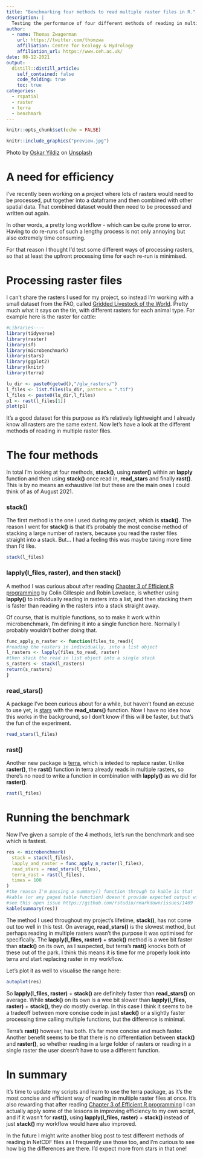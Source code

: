 ```yaml
---
title: "Benchmarking four methods to read multiple raster files in R."
description: |
  Testing the performance of four different methods of reading in multiple raster files to reduce processing time in my modelling work.
author:
  - name: Thomas Zwagerman
    url: https://twitter.com/thomzwa
    affiliation: Centre for Ecology & Hydrology
    affiliation_url: https://www.ceh.ac.uk/
date: 08-12-2021
output:
  distill::distill_article:
    self_contained: false
    code_folding: true
    toc: true
categories:
  - rspatial
  - raster
  - terra
  - benchmark
---
```


```r
knitr::opts_chunk$set(echo = FALSE)
```

```r
knitr::include_graphics("preview.jpg")
```
<aside>
Photo by <a href="https://unsplash.com/@oskaryil?utm_source=unsplash&utm_medium=referral&utm_content=creditCopyText">Oskar Yildiz</a> on <a href="https://unsplash.com/s/photos/programming?utm_source=unsplash&utm_medium=referral&utm_content=creditCopyText">Unsplash</a>
</aside>

# A need for efficiency
I've recently been working on a project where lots of rasters would need to be processed, put together into a dataframe and then combined with other spatial data. That combined dataset would then need to be processed and written out again. 

In other words, a pretty long workflow - which can be quite prone to error. Having to do re-runs of such a lengthy process is not only annoying but also extremely time consuming.

For that reason I thought I'd test some different ways of processing rasters, so that at least the upfront processing time for each re-run is minimised.

# Processing raster files
I can't share the rasters I used for my project, so instead I'm working with a small dataset from the FAO, called [Gridded Livestock of the World](http://www.fao.org/livestock-systems/global-distributions/en/). Pretty much what it says on the tin, with different rasters for each animal type. For example here is the raster for cattle: 

```r
#Libraries----
library(tidyverse)
library(raster)
library(sf)
library(microbenchmark)
library(stars)
library(ggplot2)
library(knitr)
library(terra)

lu_dir <- paste0(getwd(),"/glw_rasters/")
l_files <- list.files(lu_dir, pattern = ".tif")
l_files <- paste0(lu_dir,l_files)
p1 <- rast(l_files[1])
plot(p1)
```

It's a good dataset for this purpose as it's relatively lightweight and I already know all rasters are the same extent. Now let's have a look at the different methods of reading in multiple raster files.

# The four methods
In total I'm looking at four methods, **stack()**, using **raster()** within an **lapply** function and then using **stack()** once read in, **read_stars** and finally **rast()**. This is by no means an exhaustive list but these are the main ones I could think of as of August 2021.

### stack()
The first method is the one I used during my project, which is **stack()**. The reason I went for **stack()** is that it's probably the most concise method of stacking a large number of rasters, because you read the raster files straight into a stack. But... I had a feeling this was maybe taking more time than I'd like.

```r
stack(l_files)
```

### lapply(l_files, raster), and then stack()
A method I was curious about after reading [Chapter 3 of Efficient R programming](https://csgillespie.github.io/efficientR/programming.html#the-apply-family) by Colin Gillespie and Robin Lovelace, is whether using **lapply()** to individually reading in rasters into a list, and then stacking them is faster than reading in the rasters into a stack straight away.

Of course, that is multiple functions, so to make it work within microbenchmark, I'm defining it into a single function here. Normally I probably wouldn't bother doing that.

```r
func_apply_n_raster <- function(files_to_read){
#reading the rasters in individually, into a list object
l_rasters <- lapply(files_to_read, raster)
#then stack the read in list object into a single stack
s_rasters <- stack(l_rasters)
return(s_rasters)
}
```

### read_stars()
A package I've been curious about for a while, but haven't found an excuse to use yet, is [stars](https://r-spatial.github.io/stars/) with the **read_stars()** function. Now I have no idea how this works in the background, so I don't know if this will be faster, but that's the fun of the experiment.

```r
read_stars(l_files)
```

### rast()
Another new package is [terra](https://github.com/rspatial/terra), which is inteded to replace raster. Unlike **raster()**, the **rast()** function in terra already reads in multiple rasters, so there's no need to write a function in combination with **lapply()** as we did for **raster()**.

```r
rast(l_files)
```

# Running the benchmark
Now I've given a sample of the 4 methods, let's run the benchmark and see which is fastest.

```r
res <- microbenchmark(
  stack = stack(l_files),
  lapply_and_raster = func_apply_n_raster(l_files),
  read_stars = read_stars(l_files),
  terra_rast = rast(l_files),
  times = 100
)
#the reason I'm passing a summary() function through to kable is that
#kable (or any paged table function) doesn't provide expected output with a microbenchmark output
#see this open issue https://github.com/rstudio/rmarkdown/issues/1469
kable(summary(res))
```

The method I used throughout my project's lifetime, **stack()**, has not come out too well in this test. On average, **read_stars()** is the slowest method, but perhaps reading in multiple rasters wasn't the purpose it was optimised for specifically. The **lapply(l_files, raster)** + **stack()** method is a wee bit faster than **stack()** on its own, as I suspected, but terra's **rast()** knocks both of these out of the park. I think this means it is time for me properly look into terra and start replacing raster in my workflow.

Let's plot it as well to visualise the range here:

```r
autoplot(res)

```

So **lapply(l_files, raster)** + **stack()** are definitely faster than **read_stars()** on average. While **stack()** on its own is a wee bit slower than **lapply(l_files, raster)** + **stack()**, they do mostly overlap. In this case I think it seems to be a tradeoff between more concise code in just **stack()** or a slightly faster processing time calling multiple functions, but the difference is minimal.

Terra's **rast()** however, has both. It's far more concise and much faster. Another benefit seems to be that there is no differentiation between **stack()** and **raster()**, so whether reading in a large folder of rasters or reading in a single raster the user doesn't have to use a different function.

# In summary
It's time to update my scripts and learn to use the terra package, as it's the most concise and efficient way of reading in multiple raster files at once. It's also rewarding that after reading [Chapter 3 of Efficient R programming](https://csgillespie.github.io/efficientR/programming.html#the-apply-family) I can actually apply some of the lessons in improving efficiency to my own script, and if it wasn't for **rast()**, using **lapply(l_files, raster)** + **stack()** instead of just **stack()** my workflow would have also improved. 

In the future I might write another blog post to test different methods of reading in NetCDF files as I frequently use those too, and I'm curious to see how big the differences are there. I'd expect more from stars in that one!

